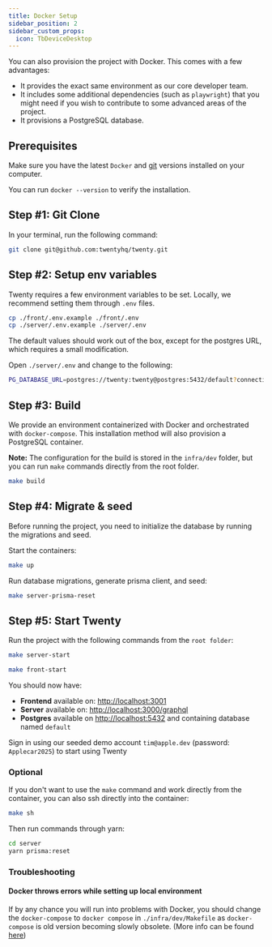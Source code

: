 ```yaml
---
title: Docker Setup
sidebar_position: 2
sidebar_custom_props:
  icon: TbDeviceDesktop
---
```


You can also provision the project with Docker. This comes with a few advantages:
- It provides the exact same environment as our core developer team.
- It includes some additional dependencies (such as `playwright`) that you might need if you wish to contribute to some advanced areas of the project.
- It provisions a PostgreSQL database.

## Prerequisites

Make sure you have the latest `Docker` and [git](https://git-scm.com/book/en/v2/Getting-Started-Installing-Git) versions installed on your computer.

You can run `docker --version` to verify the installation.

## Step #1: Git Clone
In your terminal, run the following command:

```bash
git clone git@github.com:twentyhq/twenty.git
```

## Step #2: Setup env variables

Twenty requires a few environment variables to be set. Locally, we recommend setting them through `.env` files.

```bash
cp ./front/.env.example ./front/.env
cp ./server/.env.example ./server/.env 
```

The default values should work out of the box, except for the postgres URL, which requires a small modification.

Open `./server/.env` and change to the following:

```bash
PG_DATABASE_URL=postgres://twenty:twenty@postgres:5432/default?connection_limit=1
```


## Step #3: Build

We provide an environment containerized with Docker and orchestrated with `docker-compose`.
This installation method will also provision a PostgreSQL container.

**Note:** The configuration for the build is stored in the `infra/dev` folder, but you can run `make` commands directly from the root folder.

```bash
make build
```

## Step #4: Migrate & seed

Before running the project, you need to initialize the database by running the migrations and seed.

Start the containers:
```bash
make up
```

Run database migrations, generate prisma client, and seed:
```bash
make server-prisma-reset
```

## Step #5: Start Twenty

Run the project with the following commands from the `root folder`:

```bash
make server-start
```

```bash
make front-start
```

You should now have:
- **Frontend** available on: [http://localhost:3001](http://localhost:3001)
- **Server** available on: [http://localhost:3000/graphql](http://localhost:3000/graphql)
- **Postgres** available on [http://localhost:5432](http://localhost:5432) and containing database named `default`

Sign in using our seeded demo account `tim@apple.dev` (password: `Applecar2025`) to start using Twenty

### Optional

If you don't want to use the `make` command and work directly from the container, you can also ssh directly into the container:

```bash
make sh
```
Then run commands through yarn:
```bash
cd server
yarn prisma:reset
```


### Troubleshooting

#### Docker throws errors while setting up local environment

If by any chance you will run into problems with Docker, you should change the `docker-compose` to `docker compose` in `./infra/dev/Makefile` as `docker-compose` is old version
becoming slowly obsolete. (More info can be found [here](https://docs.docker.com/compose/migrate/))
